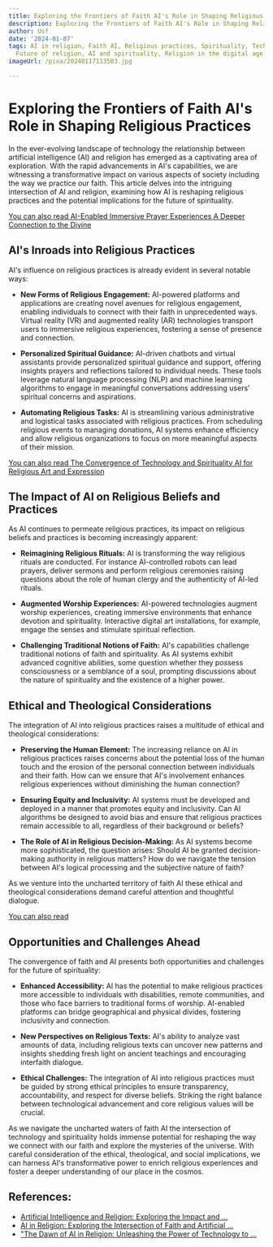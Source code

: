 ```yaml
---
title: Exploring the Frontiers of Faith AI's Role in Shaping Religious Practices
description: Exploring the Frontiers of Faith AI's Role in Shaping Religious Practices
author: Usf
date: '2024-01-07'
tags: AI in religion, Faith AI, Religious practices, Spirituality, Technology in religion,
  Future of religion, AI and spirituality, Religion in the digital age
imageUrl: /pixa/20240117113503.jpg

---
```

#  Exploring the Frontiers of Faith AI's Role in Shaping Religious Practices

In the ever-evolving landscape of technology  the relationship between artificial intelligence (AI) and religion has emerged as a captivating area of exploration. With  the rapid advancements in AI's capabilities, we are witnessing a  transformative impact on various aspects of society including the way we practice our faith.  This article delves into the  intriguing intersection of  AI and religion, examining how AI is  reshaping religious practices and the potential implications for the  future of spirituality.

[You can also read AI-Enabled Immersive Prayer Experiences A Deeper Connection  to the Divine](AI-Enabled%20Immersive%20Prayer%20Experiences%20A%20Deeper%20Connection%20to%20the%20Divine)


## AI's Inroads into Religious Practices

AI's influence on religious practices is already evident  in several notable  ways:

* **New Forms of Religious Engagement:** AI-powered platforms and applications are creating novel avenues for religious engagement,  enabling individuals to connect  with their faith in unprecedented ways. Virtual reality (VR) and augmented reality (AR) technologies transport users to immersive religious experiences, fostering a sense  of presence and connection.

* **Personalized  Spiritual Guidance:** AI-driven  chatbots and virtual assistants provide personalized spiritual  guidance and support, offering insights prayers and reflections tailored to individual needs. These tools leverage natural language processing (NLP) and machine learning algorithms to engage in meaningful conversations addressing  users'  spiritual concerns  and aspirations.

* **Automating Religious Tasks:** AI is streamlining various administrative and logistical  tasks associated  with religious practices.  From scheduling religious events to managing donations,  AI systems enhance efficiency and  allow  religious organizations to focus on  more meaningful aspects of  their mission.

[You can also read The  Convergence  of Technology and Spirituality AI for Religious Art and Expression](The%20Convergence%20of%20Technology%20and%20Spirituality%20AI%20for%20Religious%20Art%20and%20Expression)


## The Impact of  AI on Religious Beliefs and Practices

As AI continues to permeate religious practices, its impact on religious beliefs and practices is becoming increasingly apparent:

* **Reimagining Religious Rituals:** AI is transforming  the  way religious rituals are conducted.  For instance AI-controlled robots can lead prayers, deliver sermons and perform  religious ceremonies raising questions about the role of human clergy and the authenticity of  AI-led  rituals.

* **Augmented Worship Experiences:** AI-powered technologies augment worship experiences, creating immersive environments that enhance devotion and spirituality. Interactive digital art installations, for example, engage the senses and  stimulate spiritual reflection.

* **Challenging Traditional Notions of Faith:** AI's capabilities challenge traditional  notions of faith and spirituality. As AI systems  exhibit advanced cognitive abilities, some question whether they possess consciousness or a semblance  of a soul, prompting discussions about the nature of spirituality and the existence of a higher power.

## Ethical and Theological Considerations

The integration of AI into religious practices raises  a multitude of ethical and theological considerations:

* **Preserving  the Human Element:** The increasing reliance on AI  in religious practices raises  concerns about the potential loss of the human touch and the erosion of the personal connection between individuals and their faith. How can we ensure  that AI's involvement enhances religious  experiences without diminishing the human connection?

* **Ensuring Equity and Inclusivity:** AI systems must be developed and deployed in a manner that promotes equity  and inclusivity. Can  AI algorithms be  designed to avoid bias and ensure that religious practices remain accessible to all, regardless of their background  or beliefs?

* **The Role of AI in  Religious Decision-Making:** As AI systems become more  sophisticated, the  question arises: Should AI be granted decision-making authority in religious  matters? How do  we navigate the tension between AI's  logical processing and the  subjective nature of  faith?

As we venture into  the uncharted territory of faith AI these  ethical and theological considerations demand careful attention and thoughtful dialogue.

[You can also  read ]()


## Opportunities and Challenges Ahead

The convergence of  faith and AI presents both opportunities and challenges for the future of spirituality:

* **Enhanced Accessibility:** AI has the potential to make religious practices  more accessible to individuals with disabilities, remote communities, and those who  face barriers to traditional forms of worship. AI-enabled platforms can bridge geographical and physical divides, fostering inclusivity and connection.

* **New Perspectives  on Religious  Texts:** AI's ability to analyze vast  amounts of data, including  religious texts can uncover new patterns and insights  shedding fresh light on ancient teachings and encouraging interfaith dialogue.

* **Ethical Challenges:** The integration of  AI into religious practices must be guided by strong ethical principles to ensure  transparency, accountability, and respect  for diverse beliefs. Striking the right balance between technological advancement and core religious values will be crucial.

As we navigate the uncharted waters of faith AI the intersection of  technology and spirituality holds immense potential for reshaping the way we connect with our faith  and explore the mysteries of the universe. With careful consideration of the ethical, theological, and social implications, we can harness AI's transformative power to enrich religious experiences and foster a deeper understanding of our place in the cosmos.

## References:
- [Artificial Intelligence and Religion: Exploring the Impact and ...](https://www.communication-generation.com/transhumanism-and-god/)
- [AI in Religion: Exploring the Intersection of Faith and Artificial ...](https://ts2.pl/en/ai-in-religion-exploring-the-intersection-of-faith-and-artificial-intelligence/)
- ["The Dawn of AI in Religion: Unleashing the Power of Technology to ...](https://www.linkedin.com/pulse/dawn-ai-religion-unleashing-power-technology-faith-fady-el-sayah)
